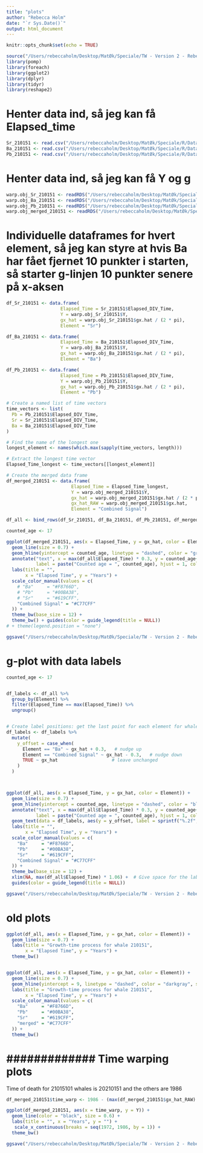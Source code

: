 ```yaml
---
title: "plots"
author: "Rebecca Holm"
date: "`r Sys.Date()`"
output: html_document
---
```


```r
knitr::opts_chunk$set(echo = TRUE)
```

```r
source("/Users/rebeccaholm/Desktop/MatØk/Speciale/TW - Version 2 - Rebecca/0 Utils/Preprocessing - Amplitude Estimation.R")
library(pomp)
library(foreach)
library(ggplot2)
library(dplyr)
library(tidyr)
library(reshape2)
```



# Henter data ind, så jeg kan få Elapsed_time
```r
Sr_210151 <- read.csv("/Users/rebeccaholm/Desktop/MatØk/Speciale/R/Datasets_NEW/Sr/data_210151.csv")
Ba_210151 <- read.csv("/Users/rebeccaholm/Desktop/MatØk/Speciale/R/Datasets_NEW/Ba/data_210151.csv")
Pb_210151 <- read.csv("/Users/rebeccaholm/Desktop/MatØk/Speciale/R/Datasets_NEW/Pb/data_210151.csv")
```

# Henter data ind, så jeg kan få Y og g
```r
warp.obj_Sr_210151 <- readRDS("/Users/rebeccaholm/Desktop/MatØk/Speciale/TW - Version 2 - Rebecca/Plots_NEW/Sr/210151/210151_warp_obj_saved.rds")
warp.obj_Ba_210151 <- readRDS("/Users/rebeccaholm/Desktop/MatØk/Speciale/TW - Version 2 - Rebecca/Plots_NEW/Ba/210151/210151_warp_obj_saved.rds")
warp.obj_Pb_210151 <- readRDS("/Users/rebeccaholm/Desktop/MatØk/Speciale/TW - Version 2 - Rebecca/Plots_NEW/Pb/210151/210151_warp_obj_saved.rds")
warp.obj_merged_210151 <- readRDS("/Users/rebeccaholm/Desktop/MatØk/Speciale/TW - Version 2 - Rebecca/Plots_NEW/merged/210151/210151_warp_obj_saved.rds")
```


# Individuelle dataframes for hvert element, så jeg kan styre at hvis Ba har fået fjernet 10 punkter i starten, så starter g-linjen 10 punkter senere på x-aksen 
```r
df_Sr_210151 <- data.frame(
                    Elapsed_Time = Sr_210151$Elapsed_DIV_Time,
                    Y = warp.obj_Sr_210151$Y,
                    gx_hat = warp.obj_Sr_210151$gx.hat / (2 * pi),
                    Element = "Sr")

df_Ba_210151 <- data.frame(
                    Elapsed_Time = Ba_210151$Elapsed_DIV_Time,
                    Y = warp.obj_Ba_210151$Y,
                    gx_hat = warp.obj_Ba_210151$gx.hat / (2 * pi),
                    Element = "Ba")

df_Pb_210151 <- data.frame(
                    Elapsed_Time = Pb_210151$Elapsed_DIV_Time,
                    Y = warp.obj_Pb_210151$Y,
                    gx_hat = warp.obj_Pb_210151$gx.hat / (2 * pi),
                    Element = "Pb")

# Create a named list of time vectors
time_vectors <- list(
  Pb = Pb_210151$Elapsed_DIV_Time,
  Sr = Sr_210151$Elapsed_DIV_Time,
  Ba = Ba_210151$Elapsed_DIV_Time
)

# Find the name of the longest one
longest_element <- names(which.max(sapply(time_vectors, length)))

# Extract the longest time vector
Elapsed_Time_longest <- time_vectors[[longest_element]]

# Create the merged data frame
df_merged_210151 <- data.frame(
                        Elapsed_Time = Elapsed_Time_longest,
                        Y = warp.obj_merged_210151$Y,
                        gx_hat = warp.obj_merged_210151$gx.hat / (2 * pi),
                        gx_hat_RAW = warp.obj_merged_210151$gx.hat,
                        Element = "Combined Signal")
```


```r
df_all <- bind_rows(df_Sr_210151, df_Ba_210151, df_Pb_210151, df_merged_210151)
```


```r
counted_age <- 17

ggplot(df_merged_210151, aes(x = Elapsed_Time, y = gx_hat, color = Element)) +
  geom_line(size = 0.7) +
  geom_hline(yintercept = counted_age, linetype = "dashed", color = "grey30", size = 0.6) +
  annotate("text", x = max(df_all$Elapsed_Time) * 0.3, y = counted_age+0.5,
           label = paste("Counted age = ", counted_age), hjust = 1, color = "grey30", size = 3.5) +
  labs(title = "",
       x = "Elapsed Time", y = "Years") +
  scale_color_manual(values = c(
    # "Ba"     = "#F8766D",
    # "Pb"     = "#00BA38",
    # "Sr"     = "#619CFF",
    "Combined Signal" = "#C77CFF"
  )) +
  theme_bw(base_size = 12) +
  theme_bw() + guides(color = guide_legend(title = NULL))
# + theme(legend.position = "none")
```


```r
ggsave("/Users/rebeccaholm/Desktop/MatØk/Speciale/TW - Version 2 - Rebecca/Plots_NEW/used for thesis/combined_growth_time_whale_210151.png", width = 8, height = 5, dpi = 300)
```



# g-plot with data labels
```r
counted_age <- 17


df_labels <- df_all %>%
  group_by(Element) %>%
  filter(Elapsed_Time == max(Elapsed_Time)) %>%
  ungroup()


# Create label positions: get the last point for each element for whale 210151
df_labels <- df_labels %>%
  mutate(
    y_offset = case_when(
      Element == "Ba" ~ gx_hat + 0.3,   # nudge up
      Element == "Combined Signal" ~ gx_hat - 0.3,   # nudge down
      TRUE ~ gx_hat                    # leave unchanged
    )
  )



ggplot(df_all, aes(x = Elapsed_Time, y = gx_hat, color = Element)) +
  geom_line(size = 0.7) +
  geom_hline(yintercept = counted_age, linetype = "dashed", color = "black", size = 0.6) +
  annotate("text", x = max(df_all$Elapsed_Time) * 0.3, y = counted_age+0.9,
           label = paste("Counted age = ", counted_age), hjust = 1, color = "black", size = 3.5) +
  geom_text(data = df_labels, aes(y = y_offset, label = sprintf("%.2f", gx_hat)), hjust = -0.1, size = 3.4, show.legend = FALSE) +
  labs(title = "",
       x = "Elapsed Time", y = "Years") +
  scale_color_manual(values = c(
    "Ba"     = "#F8766D",
    "Pb"     = "#00BA38",
    "Sr"     = "#619CFF",
    "Combined Signal" = "#C77CFF"
  )) +
  theme_bw(base_size = 12) +
  xlim(NA, max(df_all$Elapsed_Time) * 1.06) +  # Give space for the label on the right
  guides(color = guide_legend(title = NULL))

ggsave("/Users/rebeccaholm/Desktop/MatØk/Speciale/TW - Version 2 - Rebecca/Plots_NEW/Used for thesis/growth_time_whale_210151.png", width = 8, height = 5, dpi = 300)
```



# old plots
```r
ggplot(df_all, aes(x = Elapsed_Time, y = gx_hat, color = Element)) +
  geom_line(size = 0.7) +
  labs(title = "Growth-time process for whale 210151",
       x = "Elapsed Time", y = "Years") +
  theme_bw()


ggplot(df_all, aes(x = Elapsed_Time, y = gx_hat, color = Element)) +
  geom_line(size = 0.7) +
  geom_hline(yintercept = 9, linetype = "dashed", color = "darkgray", size = 0.6) +
  labs(title = "Growth-time process for whale 210151",
       x = "Elapsed Time", y = "Years") +
  scale_color_manual(values = c(
    "Ba"     = "#F8766D",
    "Pb"     = "#00BA38",
    "Sr"     = "#619CFF",
    "merged" = "#C77CFF"
  )) +
  theme_bw()
```


# ############# Time warping plots #####################

Time of death for 21015101 whales is 20210151 and the others are 1986
```r
df_merged_210151$time_warp <- 1986 - (max(df_merged_210151$gx_hat_RAW) -df_merged_210151$gx_hat_RAW)/(2*pi)
```

```r
ggplot(df_merged_210151, aes(x = time_warp, y = Y)) +
  geom_line(color = "black", size = 0.6) +
  labs(title = "", x = "Years", y = "") +
   scale_x_continuous(breaks = seq(1972, 1986, by = 1)) +
  theme_bw()
```


```r
ggsave("/Users/rebeccaholm/Desktop/MatØk/Speciale/TW - Version 2 - Rebecca/Plots_NEW/Used for thesis/time_warped_210151.png", width = 8, height = 5, dpi = 300)
```






